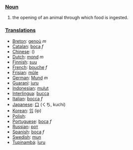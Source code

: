 === [[Noun]] ===

#the opening of an animal through which food is ingested.

=== [[Translation]]s ===

*[[Breton]]: [[genoù]] ''m''
*[[Catalan]]: [[boca]] ''f''
*[[Chinese]]: [[]] ()
*[[Dutch]]: [[mond]] ''m''
*[[Finnish]]: [[suu]]
*[[French]]: [[bouche]] ''f''
*[[Frisian]]: [[mûle]]
*[[German]]: [[Mund]] ''m''
*[[Guarani]]: [[juru]]
*[[Indonesian]]: [[mulut]]
*[[Interlingua]]: [[bucca]]
*[[Italian]]: [[bocca]] ''f''
*[[Japanese]]: [[口]] (くち, kuchi)
*[[Korean]]: [[입]] (ip)
*[[Polish]]: [[]]
*[[Portuguese]]: [[boca]] ''f''
*[[Russian]]: [[рот]]
*[[Spanish]]: [[boca]] ''f''
*[[Swedish]]: [[mun]]
*[[Tupinambá]]: [[îuru]]
